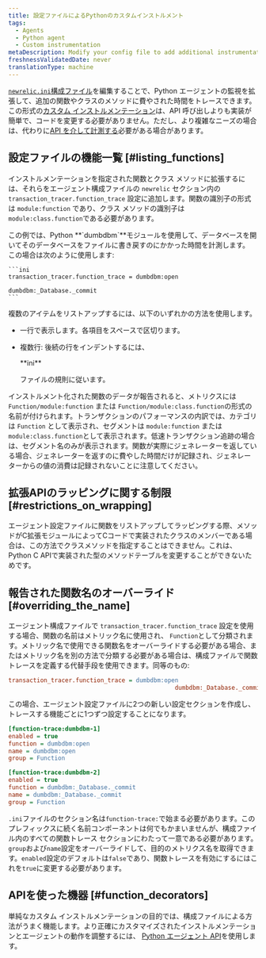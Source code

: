 ```yaml
---
title: 設定ファイルによるPythonのカスタムインストルメント
tags:
  - Agents
  - Python agent
  - Custom instrumentation
metaDescription: Modify your config file to add additional instrumentation to a monitored application when using the Python agent.
freshnessValidatedDate: never
translationType: machine
---
```


[`newrelic.ini`構成ファイル](/docs/apm/agents/python-agent/configuration/python-agent-configuration/#agent-configuration-file)を編集することで、Python エージェントの監視を拡張して、追加の関数やクラスのメソッドに費やされた時間をトレースできます。この形式の[カスタム インストルメンテーション](/docs/python/python-custom-instrumentation)は、API 呼び出しよりも実装が簡単で、コードを変更する必要がありません。ただし、より複雑なニーズの場合は、代わりに[API を介して計測する](/docs/python/python-instrumentation-by-api)必要がある場合があります。

## 設定ファイルの機能一覧 [#listing_functions]

インストルメンテーションを指定された関数とクラス メソッドに拡張するには、それらをエージェント構成ファイルの `newrelic` セクション内の `transaction_tracer.function_trace` 設定に追加します。関数の識別子の形式は `module:function` であり、クラス メソッドの識別子は `module:class.function`である必要があります。

<CollapserGroup>
  <Collapser
    id="dumdbm-example"
    title="dumbdbmの使用"
  >
    この例では、Python <DNT>**`dumbdbm`**</DNT>モジュールを使用して、データベースを開いてそのデータベースをファイルに書き戻すのにかかった時間を計測します。 この場合は次のように使用します:

    ```ini
    transaction_tracer.function_trace = dumbdbm:open
                                                   dumbdbm:_Database._commit
    ```
  </Collapser>
</CollapserGroup>

複数のアイテムをリストアップするには、以下のいずれかの方法を使用します。

* 一行で表示します。各項目をスペースで区切ります。

* 複数行: 後続の行をインデントするには、

  <DNT>
    **ini**
  </DNT>

  ファイルの規則に従います。

インストルメント化された関数のデータが報告されると、メトリクスには `Function/module:function` または `Function/module:class.function`の形式の名前が付けられます。トランザクションのパフォーマンスの内訳では、カテゴリは `Function` として表示され、セグメントは `module:function` または `module:class.function`として表示されます。低速トランザクション追跡の場合は、セグメント名のみが表示されます。関数が実際にジェネレーターを返している場合、ジェネレーターを返すのに費やした時間だけが記録され、ジェネレーターからの値の消費は記録されないことに注意してください。

## 拡張APIのラッピングに関する制限 [#restrictions_on_wrapping]

エージェント設定ファイルに関数をリストアップしてラッピングする際、メソッドがC拡張モジュールによってCコードで実装されたクラスのメンバーである場合は、この方法でクラスメソッドを指定することはできません。これは、Python C APIで実装された型のメソッドテーブルを変更することができないためです。

## 報告された関数名のオーバーライド [#overriding_the_name]

エージェント構成ファイルで `transaction_tracer.function_trace` 設定を使用する場合、関数の名前はメトリック名に使用され、 `Function`として分類されます。メトリック名で使用できる関数名をオーバーライドする必要がある場合、またはメトリック名を別の方法で分類する必要がある場合は、構成ファイルで関数トレースを定義する代替手段を使用できます。同等のもの:

```ini
transaction_tracer.function_trace = dumbdbm:open
                                               dumbdbm:_Database._commit
```

この場合、エージェント設定ファイルに2つの新しい設定セクションを作成し、トレースする機能ごとに1つずつ設定することになります。

```ini
[function-trace:dumbdbm-1]
enabled = true
function = dumbdbm:open
name = dumbdbm:open
group = Function

[function-trace:dumbdbm-2]
enabled = true
function = dumbdbm:_Database._commit
name = dumbdbm:_Database._commit
group = Function
```

`.ini`ファイルのセクション名は`function-trace:`で始まる必要があります。このプレフィックスに続く名前コンポーネントは何でもかまいませんが、構成ファイル内のすべての関数トレース セクションにわたって一意である必要があります。`group`および`name`設定をオーバーライドして、目的のメトリクス名を取得できます。`enabled`設定のデフォルトは`false`であり、関数トレースを有効にするにはこれを`true`に変更する必要があります。

## APIを使った機器 [#function_decorators]

単純なカスタム インストルメンテーションの目的では、構成ファイルによる方法がうまく機能します。より正確にカスタマイズされたインストルメンテーションとエージェントの動作を調整するには、 [Python エージェント API](/docs/agents/python-agent/api/python-agent-api-guide)を使用します。
